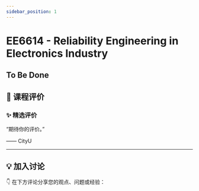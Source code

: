 ```yaml
---
sidebar_position: 1
---
```



# EE6614 - Reliability Engineering in Electronics Industry

## To Be Done

## **💬 课程评价**

### ✨ **精选评价**
<div className={commentStyles.commentBox}>
    <p className={commentStyles.commentText}>
        “期待你的评价。”
    </p>
    <p className={commentStyles.commentAuthor}>—— CityU</p>
</div>

---

## **💡 加入讨论**

👇 在下方评论分享您的观点、问题或经验：
<Utterances />
